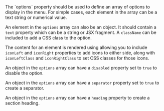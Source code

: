 
<Section code="options">
  The `options` property should be used to define an array of options to
  display in the menu. For simple cases, each element in the array can be a
  text string or numerical value.

  <Example
    Component={Values}
    code={ValuesSrc}
    caption="options"
    highlightLines="4-9"
    expand={false}
    undent={2}
  />

  An element in the `options` array can also be an object. It should contain
  a `text` property which can be a string or JSX fragment. A `className` can
  be included to add a CSS class to the option.

  The content for an element is rendered using <WithIconsLink/> allowing you to
  include `iconLeft` and `iconRight` properties to add icons to either side,
  along with `iconLeftClass` and `iconRightClass` to set CSS classes for those
  icons.

  <Example
    Component={Complex}
    code={ComplexSrc}
    caption="options"
    highlightLines="4-26"
    expand={false}
    undent={2}
  />

  An object in the `options` array can have a `disabled` property set to
  `true` to disable the option.

  <Example
    Component={Disabled}
    code={DisabledSrc}
    caption="options"
    highlightLines="7,14,21"
    expand={false}
    undent={2}
  />

  An object in the `options` array can have a `separator` property set to
  `true` to create a separator.

  <Example
    Component={Separators}
    code={SepsSrc}
    caption="options"
    highlightLines="8,12"
    expand={false}
    undent={2}
  />

  An object in the `options` array can have a `heading` property to create a
  section heading.

  <Example
    Component={Headings}
    code={HeadingsSrc}
    caption="options"
    highlightLines="5,9,13"
    expand={false}
    undent={2}
  />
</Section>
